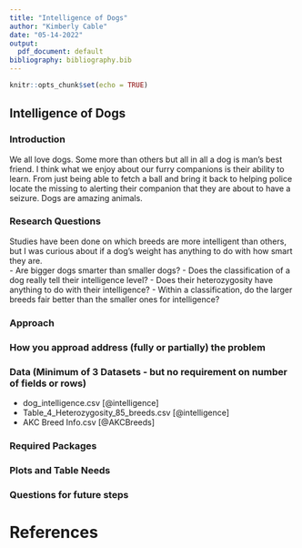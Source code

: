 ```yaml
---
title: "Intelligence of Dogs"
author: "Kimberly Cable"
date: "05-14-2022"
output:
  pdf_document: default
bibliography: bibliography.bib
---
```


```r
knitr::opts_chunk$set(echo = TRUE)
```

## Intelligence of Dogs

### Introduction
We all love dogs. Some more than others but all in all a dog is man's best friend. I think what we enjoy about our furry companions is their ability to learn. From just being able to fetch a ball and bring it back to helping police locate the missing to alerting their companion that they are about to have a seizure. Dogs are amazing animals.

### Research Questions
Studies have been done on which breeds are more intelligent than others, but I was curious about if a dog’s weight has anything to do with how smart they are.  
- Are bigger dogs smarter than smaller dogs?
- Does the classification of a dog really tell their intelligence level?
- Does their heterozygosity have anything to do with their intelligence?
- Within a classification, do the larger breeds fair better than the smaller ones for intelligence?

### Approach

### How you approad address (fully or partially) the problem

### Data (Minimum of 3 Datasets - but no requirement on number of fields or rows)
* dog_intelligence.csv [@intelligence]
* Table_4_Heterozygosity_85_breeds.csv [@intelligence]
* AKC Breed Info.csv [@AKCBreeds]

### Required Packages

### Plots and Table Needs

### Questions for future steps

# References